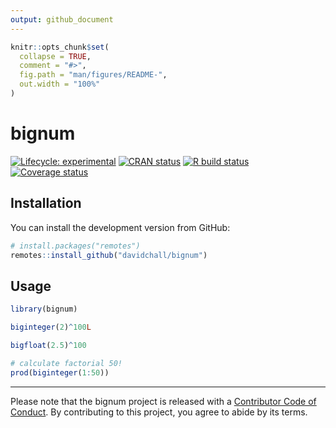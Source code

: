 ```yaml
---
output: github_document
---
```


<!-- README.md is generated from README.Rmd. Please edit that file -->

```r
knitr::opts_chunk$set(
  collapse = TRUE,
  comment = "#>",
  fig.path = "man/figures/README-",
  out.width = "100%"
)
```

# bignum

<!-- badges: start -->
[![Lifecycle: experimental](https://img.shields.io/badge/lifecycle-experimental-orange.svg)](https://www.tidyverse.org/lifecycle/#experimental)
[![CRAN status](https://www.r-pkg.org/badges/version/bignum)](https://CRAN.R-project.org/package=bignum)
[![R build status](https://github.com/davidchall/bignum/workflows/R-CMD-check/badge.svg)](https://github.com/davidchall/bignum/actions)
[![Coverage status](https://codecov.io/gh/davidchall/bignum/branch/master/graph/badge.svg)](https://codecov.io/gh/davidchall/bignum?branch=master)
<!-- badges: end -->



## Installation

You can install the development version from GitHub:

``` r
# install.packages("remotes")
remotes::install_github("davidchall/bignum")
```

## Usage

```r
library(bignum)

biginteger(2)^100L

bigfloat(2.5)^100

# calculate factorial 50!
prod(biginteger(1:50))
```

---

Please note that the bignum project is released with a [Contributor Code of Conduct](https://contributor-covenant.org/version/2/0/CODE_OF_CONDUCT.html).
By contributing to this project, you agree to abide by its terms.
